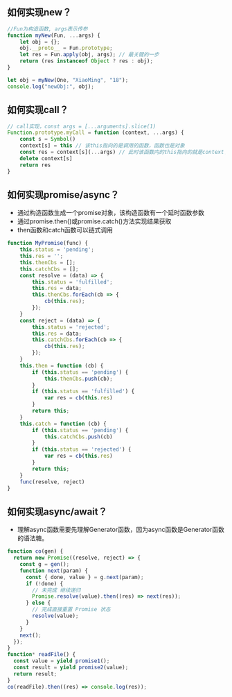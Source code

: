 ## 如何实现new？
```js
//Fun为构造函数, args表示传参
function myNew(Fun, ...args) {
    let obj = {};
    obj.__proto__ = Fun.prototype;
    let res = Fun.apply(obj, args); // 最关键的一步
    return (res instanceof Object ? res : obj);
}

let obj = myNew(One, "XiaoMing", "18");
console.log("newObj:", obj);
```
## 如何实现call？
```js
// call实现，const args = [...arguments].slice(1)
Function.prototype.myCall = function (context, ...args) {
    const s = Symbol()
    context[s] = this // 该this指向的是调用的函数，函数也是对象
    const res = context[s](...args) // 此时该函数内的this指向的就是context了
    delete context[s]
    return res
}
```
## 如何实现promise/async？
* 通过构造函数生成一个promise对象，该构造函数有一个延时函数参数
* 通过promise.then()或promise.catch()方法实现结果获取
* then函数和catch函数可以链式调用
```js
function MyPromise(func) {
    this.status = 'pending';
    this.res = '';
    this.thenCbs = [];
    this.catchCbs = [];
    const resolve = (data) => {
        this.status = 'fulfilled';
        this.res = data;
        this.thenCbs.forEach(cb => {
            cb(this.res);
        });
    }
    const reject = (data) => {
        this.status = 'rejected';
        this.res = data;
        this.catchCbs.forEach(cb => {
            cb(this.res);
        });
    }
    this.then = function (cb) {
        if (this.status == 'pending') {
            this.thenCbs.push(cb);
        }
        if (this.status == 'fulfilled') {
            var res = cb(this.res)
        }
        return this;
    }
    this.catch = function (cb) {
        if (this.status == 'pending') {
            this.catchCbs.push(cb)
        }
        if (this.status == 'rejected') {
            var res = cb(this.res)
        }
        return this;
    }
    func(resolve, reject)
}
```
## 如何实现async/await？
* 理解async函数需要先理解Generator函数，因为async函数是Generator函数的语法糖。
```js
function co(gen) {
  return new Promise((resolve, reject) => {
    const g = gen();
    function next(param) {
      const { done, value } = g.next(param);
      if (!done) {
        // 未完成 继续递归
        Promise.resolve(value).then((res) => next(res));
      } else {
        // 完成直接重置 Promise 状态
        resolve(value);
      }
    }
    next();
  });
}
function* readFile() {
  const value = yield promise1();
  const result = yield promise2(value);
  return result;
}
co(readFile).then((res) => console.log(res));
```
